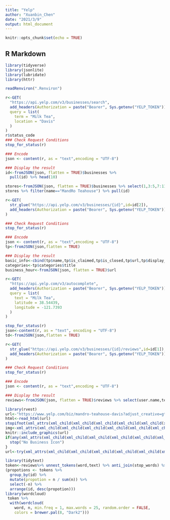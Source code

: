 ---
title: "Yelp"
author: "Xuanbin_Chen"
date: "2021/3/9"
output: html_document
---

```{r setup, include=FALSE}
knitr::opts_chunk$set(echo = TRUE)
```

## R Markdown

```{r,message=FALSE}
library(tidyverse)
library(jsonlite)
library(lubridate)
library(httr)
```

```{r}
readRenviron(".Renviron")
```

```{r}
r<-GET(
  "https://api.yelp.com/v3/businesses/search",
  add_headers(Authorization = paste("Bearer", Sys.getenv("YELP_TOKEN"))),
  query = list(
    term = "Milk Tea",
    location = "Davis"
  )
)
r$status_code
### Check Request Conditions
stop_for_status(r)

### Encode
json <- content(r, as = "text",encoding = "UTF-8")

### Display the result
id<-fromJSON(json, flatten = TRUE)$businesses %>% 
  pull(id) %>% head(10)

stores<-fromJSON(json, flatten = TRUE)$businesses %>% select(1,3:5,7:11,13:14,17) %>% head(10)
stores %>% filter(name=="MandRo Teahouse") %>% pull(id)
```

```{r}
r<-GET(
  str_glue("https://api.yelp.com/v3/businesses/{id}",id=id[2]),
  add_headers(Authorization = paste("Bearer", Sys.getenv("YELP_TOKEN")))
)

### Check Request Conditions
stop_for_status(r)

### Encode
json <- content(r, as = "text",encoding = "UTF-8")
tp<-fromJSON(json,flatten = TRUE)

### Display the result
basic_info<-cbind(tp$name,tp$is_claimed,tp$is_closed,tp$url,tp$display_phone,tp$review_count,tp$rating,str_c(tp$location$display_address[1],tp$location$display_address[2]))
categories<-tp$categories$title
business_hour<-fromJSON(json, flatten = TRUE)$url
```

```{r}
r<-GET(
  "https://api.yelp.com/v3/autocomplete",
  add_headers(Authorization = paste("Bearer", Sys.getenv("YELP_TOKEN"))),
  query = list(
    text = "Milk Tea",
    latitude = 38.54439,
    longitude = -121.7393
  )
)

stop_for_status(r)
json<-content(r, as = "text", encoding = "UTF-8")
td<-fromJSON(json,flatten = TRUE)
```

```{r}
r<-GET(
  str_glue("https://api.yelp.com/v3/businesses/{id}/reviews",id=id[1]),
  add_headers(Authorization = paste("Bearer", Sys.getenv("YELP_TOKEN")))
)

### Check Request Conditions
stop_for_status(r)

### Encode
json <- content(r, as = "text",encoding = "UTF-8")

### Display the result
reviews<-fromJSON(json, flatten = TRUE)$reviews %>% select(user.name,text,rating)
```

```{r}
library(rvest)
url<-"https://www.yelp.com/biz/mandro-teahouse-davis?adjust_creative=gtK0iexkfdZPUJvyUTRDzw&utm_campaign=yelp_api_v3&utm_medium=api_v3_business_lookup&utm_source=gtK0iexkfdZPUJvyUTRDzw"
html<-read_html(url)
stopifnot(xml_attrs(xml_child(xml_child(xml_child(xml_child(xml_child(xml_child(xml_child(xml_child(xml_child(xml_child(xml_child(html, 2), 6), 4), 1), 1), 4), 1), 1), 1), 1), 1))[4])
img<-xml_attrs(xml_child(xml_child(xml_child(xml_child(xml_child(xml_child(xml_child(xml_child(xml_child(xml_child(xml_child(html, 2), 6), 4), 1), 1), 4), 1), 1), 1), 1), 1))[4]
knitr::include_graphics(url)
if(any(xml_attrs(xml_child(xml_child(xml_child(xml_child(xml_child(xml_child(xml_child(xml_child(xml_child(xml_child(xml_child(html, 2), 6), 4), 1), 1), 4), 1), 1), 1), 1), 1))[4])){
  stop("No Business Icon")
}
url<-try(xml_attrs(xml_child(xml_child(xml_child(xml_child(xml_child(xml_child(xml_child(xml_child(xml_child(xml_child(xml_child(html, 2), 6), 4), 1), 1), 4), 1), 1), 1), 1), 1))[4],silent = TRUE)
```

```{r}
library(tidytext)
token<-reviews%>% unnest_tokens(word,text) %>% anti_join(stop_words) %>% count(word, sort = TRUE)
(propotions <- tokens %>% 
  group_by(id) %>% 
  mutate(propotion = n / sum(n)) %>% 
  select(-n) %>%
  arrange(id, desc(propotion)))
library(wordcloud)
 token %>% 
  with(wordcloud(
    word, n, min.freq = 1, max.words = 25, random.order = FALSE,
    colors = brewer.pal(8, "Dark2")))
```

